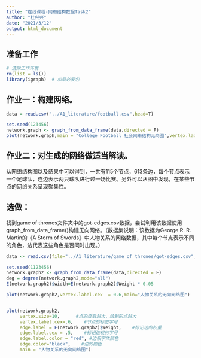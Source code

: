 ```yaml
---
title: "在线课程-网络结构数据Task2"
author: "杜兴兴"
date: "2021/3/12"
output: html_document
---
```


## 准备工作

```r
# 清除工作环境
rm(list = ls())
library(igraph)  # 加载必要包
```

## 作业一：构建网络。

```r
data = read.csv("../A1_literature/football.csv",head=T)

set.seed(123456)
network.graph <- graph_from_data_frame(data,directed = F)
plot(network.graph,main = "College Football 社会网络结构无向图",vertex.label.cex = 0.6)
```

## 作业二：对生成的网络做适当解读。

从网络结构图以及结果中可以得到，一共有115个节点，613条边，每个节点表示一个足球队，连边表示两只球队进行过一场比赛。另外可以从图中发现，在某些节点的网络关系呈现聚集性。


## 选做：

找到game of thrones文件夹中的got-edges.csv数据，尝试利用该数据使用graph_from_data_frame()构建无向网络。（数据集说明：该数据为George R. R. Martin的《A Storm of Swords》中人物关系的网络数据，其中每个节点表示不同的角色，边代表这些角色是否同时出现。）

```r
data <- read.csv(file="../A1_literature/game of thrones/got-edges.csv",header = T)

set.seed(1123456)
network.graph2 <- graph_from_data_frame(data,directed = F)
deg = degree(network.graph2,mode="all")
E(network.graph2)$width=E(network.graph2)$Weight * 0.05

plot(network.graph2,vertex.label.cex  = 0.6,main="人物关系的无向网络图")


plot(network.graph2,
     vertex.size=10,      #点的度数越大，绘制的点越大
     vertex.label.cex=.6,    #节点的标签字号
     edge.label = E(network.graph2)$Weight,    #标记边的权重
     edge.label.cex = .5,    #标记边权的字号
     edge.label.color = "red", #边权字体颜色
     edge.color="black",    #边的颜色
     main = "人物关系的无向网络图")

```


